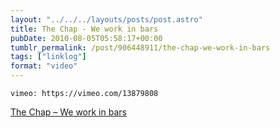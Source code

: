```yaml
---
layout: "../../../layouts/posts/post.astro"
title: The Chap - We work in bars
pubDate: 2010-08-05T05:58:17+00:00
tumblr_permalink: /post/906448911/the-chap-we-work-in-bars
tags: ["linklog"]
format: "video"
---
```


`vimeo: https://vimeo.com/13879808`

[The Chap &#8211; We work in bars][1]

[1]: https://vimeo.com/13879808
